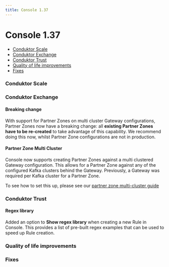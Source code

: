 ```yaml
---
title: Console 1.37
---
```


# Console 1.37

- [Conduktor Scale](#conduktor-scale)
- [Conduktor Exchange](#conduktor-exchange)
- [Conduktor Trust](#conduktor-trust)
- [Quality of life improvements](#quality-of-life-improvements)
- [Fixes](#fixes)

### Conduktor Scale

### Conduktor Exchange

#### Breaking change

With support for Partner Zones on multi cluster Gateway configurations, Partner Zones now have a breaking change: all **existing Partner Zones have to be re-created** to take advantage of this capability.
We recommend doing this now, whilst Partner Zone configurations are not in production.

#### Partner Zone Multi Cluster

Console now supports creating Partner Zones against a multi clustered Gateway configuration. This allows for a Partner Zone against any of the configured Kafka clusters behind the Gateway.
Previously, a Gateway was required per Kafka cluster for a Partner Zone.

To see how to set this up, please see our [partner zone multi-cluster guide](/guide/tutorials/partner-zone-multi-cluster)   

### Conduktor Trust

#### Regex library
Added an option to **Show regex library** when creating a new Rule in Console. This provides a list of pre-built regex examples that can be used to speed up Rule creation.

### Quality of life improvements

### Fixes